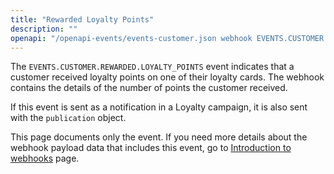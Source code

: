 ```yaml
---
title: "Rewarded Loyalty Points"
description: ""
openapi: "/openapi-events/events-customer.json webhook EVENTS.CUSTOMER.REWARDED.LOYALTY_POINTS"
---
```


The `EVENTS.CUSTOMER.REWARDED.LOYALTY_POINTS` event indicates that a customer received loyalty points on one of their loyalty cards. The webhook contains the details of the number of points the customer received.

If this event is sent as a notification in a Loyalty campaign, it is also sent with the `publication` object.

<Note>This page documents only the event. If you need more details about the webhook payload data that includes this event, go to [Introduction to webhooks](/api-reference/introduction-to-webhooks "Introduction to webhooks v2024-01-01") page.</Note>